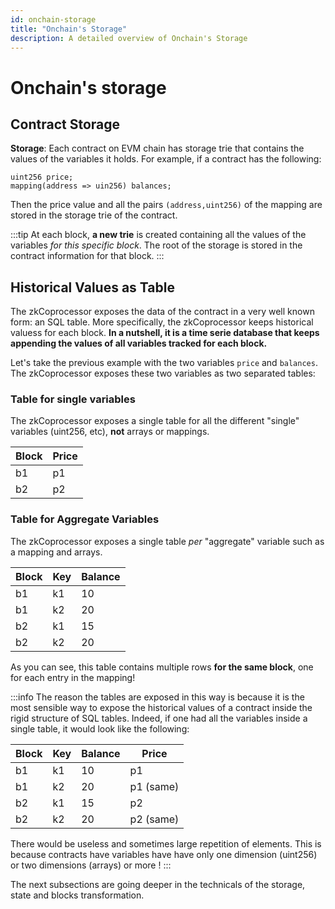 ```yaml
---
id: onchain-storage
title: "Onchain's Storage"
description: A detailed overview of Onchain's Storage
---
```


# Onchain's storage

## Contract Storage 

**Storage**: Each contract on EVM chain has storage trie that contains the values of the variables it holds. For
example, if a contract has the following:
```solidity
uint256 price;
mapping(address => uin256) balances;
```

Then the price value and all the pairs `(address,uint256)` of the mapping are stored in the storage
trie of the contract. 

:::tip
At each block, **a new trie** is created containing all the values of the variables _for this specific
block_. The root of the storage is stored in the contract information for that block.
:::

## Historical Values as Table

The zkCoprocessor exposes the data of the contract in a very well known form: an SQL table.
More specifically, the zkCoprocessor keeps historical valuess for each block. **In a nutshell, it is a
time serie database that keeps appending the values of all variables tracked for each block.**

Let's take the previous example with the two variables `price` and `balances`. The zkCoprocessor
exposes these two variables as two separated tables:

### Table for single variables

The zkCoprocessor exposes a single table for all the different "single" variables (uint256, etc),
**not** arrays or mappings.

| Block | Price |
| ----- | ----- |
| b1    | p1    |
| b2    | p2    |

### Table for Aggregate Variables

The zkCoprocessor exposes a single table _per_ "aggregate" variable such as a mapping and arrays.

| Block | Key   | Balance |
| ----- | ----- | ------- |
| b1    | k1    | 10      |
| b1    | k2    | 20      |
| b2    | k1    | 15      |
| b2    | k2    | 20      |

As you can see, this table contains multiple rows **for the same block**, one for each entry in the
mapping!



:::info
The reason the tables are exposed in this way is because it is the most sensible way to expose the
historical values of a contract inside the rigid structure of SQL tables. Indeed, if one had all the
variables inside a single  table, it would look like the following:

| Block | Key   | Balance | Price |
| ----- | ----- | ------- | ----- |
| b1    | k1    | 10      | p1    |
| b1    | k2    | 20      | p1 (same)   |
| b2    | k1    | 15      | p2    |
| b2    | k2    | 20      | p2 (same) |

There would be useless and sometimes large repetition of elements. This is because contracts have
variables have have only one dimension (uint256) or two dimensions (arrays) or more !
:::

The next subsections are going deeper in the technicals of the storage, state and blocks transformation.